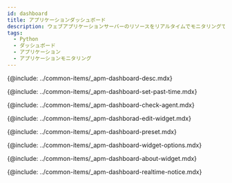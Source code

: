 ```yaml
---
id: dashboard
title: アプリケーションダッシュボード
description: ウェブアプリケーションサーバーのリソースをリアルタイムでモニタリングできます。
tags:
  - Python
  - ダッシュボード
  - アプリケーション
  - アプリケーションモニタリング
---
```


<!-- 애플리케이션 대시보드 소개-->

{@include: ../common-items/_apm-dashboard-desc.mdx}

<!-- 과거 데이터 조회하기-->

{@include: ../common-items/_apm-dashboard-set-past-time.mdx}

<!-- 에이전트 확인하기-->

{@include: ../common-items/_apm-dashboard-check-agent.mdx}

<!-- 위젯 편집하기-->

{@include: ../common-items/_apm-dashborad-edit-widget.mdx}

<!-- 프리셋-->

{@include: ../common-items/_apm-dashboard-preset.mdx}

<!-- 위젯 옵션 이용하기-->

{@include: ../common-items/_apm-dashboard-widget-options.mdx}

<!-- 위젯 알아보기-->

{@include: ../common-items/_apm-dashboard-about-widget.mdx} 

<!-- 실시간 알림 확인하기-->

{@include: ../common-items/_apm-dashboard-realtime-notice.mdx}
